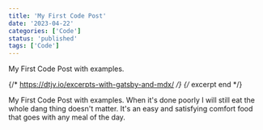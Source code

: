 ```yaml
---
title: 'My First Code Post'
date: '2023-04-22'
categories: ['Code']
status: 'published'
tags: ['Code']
---
```


My First Code Post with examples.

{/* https://dtjv.io/excerpts-with-gatsby-and-mdx/ */}
{/* excerpt end */}

My First Code Post with examples. When it's done poorly I will still eat the whole dang thing doesn't matter. It's an easy and satisfying comfort food that goes with any meal of the day.

<CodeExample name="gifted-kepler-l1ulpj" module="/src/exampleHook.ts" />
